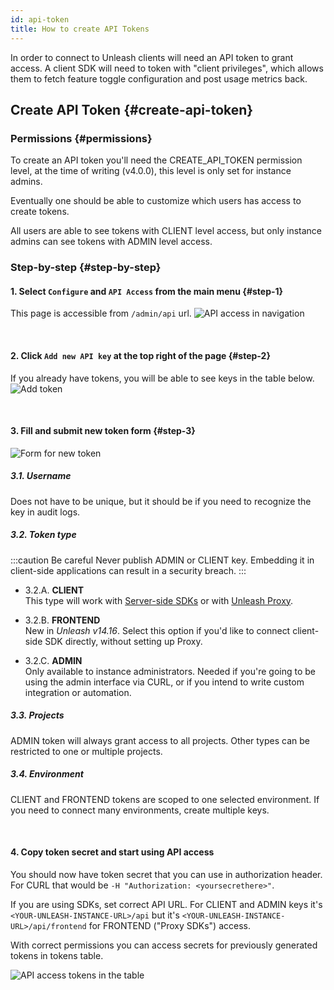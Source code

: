 ```yaml
---
id: api-token
title: How to create API Tokens
---
```



In order to connect to Unleash clients will need an API token to grant access. A client SDK will need to token with "client privileges", which allows them to fetch feature toggle configuration and post usage metrics back.

## Create API Token {#create-api-token}

### Permissions {#permissions}

<!-- TODO: update? -->

To create an API token you'll need the CREATE_API_TOKEN permission level, at the time of writing (v4.0.0), this level is only set for instance admins.

Eventually one should be able to customize which users has access to create tokens.

All users are able to see tokens with CLIENT level access, but only instance admins can see tokens with ADMIN level access.

### Step-by-step {#step-by-step}

#### 1. Select `Configure` and `API Access` from the main menu {#step-1}

This page is accessible from `/admin/api` url. ![API access in navigation](/img/admin_configure_api.png)

<br />

#### 2. Click `Add new API key` at the top right of the page {#step-2}

If you already have tokens, you will be able to see keys in the table below. ![Add token](/img/admin_new_api_key_button.png)

<br />

#### 3. Fill and submit new token form {#step-3}

<div style={{ display: 'flex', gap: '1rem', flexWrap: 'wrap' }}>
<div><img src={newTokenImage} alt="Form for new token" style={{ maxWidth: '414px' }} /></div>
<div style={{ flexShrink: 1, flexGrow: 1, flexBasis: 0, minWidth: '320px' }}>

##### 3.1. Username

Does not have to be unique, but it should be if you need to recognize the key in audit logs.

##### 3.2. Token type

:::caution Be careful
Never publish ADMIN or CLIENT key. Embedding it in client-side applications can result in a security breach.
:::

- 3.2.A. **CLIENT**<br/>
This type will work with [Server-side SDKs](/sdks#server-side-sdks) or with [Unleash Proxy](/sdks/unleash-proxy).

- 3.2.B. **FRONTEND**<br/>
New in _Unleash v14.16_. Select this option if you'd like to connect client-side SDK directly, without setting up Proxy.
<!-- FIXME: version -->

- 3.2.C. **ADMIN**<br/>
Only available to instance administrators. Needed if you're going to be using the admin interface via CURL, or if you intend to write custom integration or automation.
<!-- FIXME: link to admin api docs
Everything you see in the UI can be automated with an API call, and we [up-to-date API documentation](TODO). -->

##### 3.3. Projects

ADMIN token will always grant access to all projects. Other types can be restricted to one or multiple projects.

##### 3.4. Environment

CLIENT and FRONTEND tokens are scoped to one selected environment. If you need to connect many environments, create multiple keys.

</div>
</div>
<br/>

#### 4. Copy token secret and start using API access

You should now have token secret that you can use in authorization header. For CURL that would be `-H "Authorization: <yoursecrethere>"`.

If you are using SDKs, set correct API URL. For CLIENT and ADMIN keys it's `<YOUR-UNLEASH-INSTANCE-URL>/api` but it's `<YOUR-UNLEASH-INSTANCE-URL>/api/frontend` for FRONTEND ("Proxy SDKs") access.

With correct permissions you can access secrets for previously generated tokens in tokens table.

![API access tokens in the table](/img/admin_copy_token.png)

